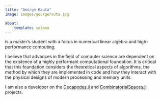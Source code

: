 ```yaml
---
title: "George Rauta"
image: images/georgerauta.jpg

about:
    template: solana
---
```


is a master's student with a focus in numerical linear algebra and high-performance computing.

I believe that advances in the field of computer science are dependent on the existence of a highly 
performant computational foundation. It is critical that this foundation considers the theoretical
aspects of algorithms, the method by which they are implemented in code and how they interact with the
physical designs of modern processing and memory units.

I am also a developer on the [Decapodes.jl](https://github.com/AlgebraicJulia/Decapodes.jl) and
[CombinatorialSpaces.jl](https://github.com/AlgebraicJulia/CombinatorialSpaces.jl) projects.
